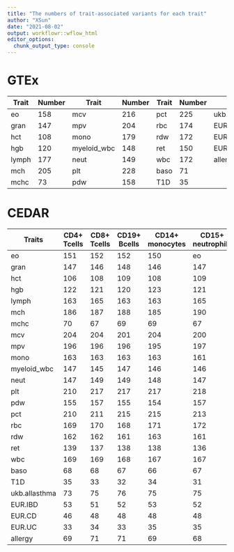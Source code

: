```yaml
---
title: "The numbers of trait-associated variants for each trait"
author: "XSun"
date: "2021-08-02"
output: workflowr::wflow_html
editor_options:
  chunk_output_type: console
---
```


# GTEx

|     Trait    |     Number    |     Trait          |     Number    |     Trait    |     Number    |     Trait            |     Number    |
|--------------|---------------|--------------------|---------------|--------------|---------------|----------------------|---------------|
|     eo       |     158       |     mcv            |     216       |     pct      |     225       |     ukb.allasthma    |     79        |
|     gran     |     147       |     mpv            |     204       |     rbc      |     174       |     EUR.IBD          |     59        |
|     hct      |     108       |     mono           |     179       |     rdw      |     172       |     EUR.CD           |     49        |
|     hgb      |     120       |     myeloid_wbc    |     148       |     ret      |     150       |     EUR.UC           |     34        |
|     lymph    |     177       |     neut           |     149       |     wbc      |     172       |     allergy          |     70        |
|     mch      |     205       |     plt            |     228       |     baso     |     71        |                      |               |
|     mchc     |     73        |     pdw            |     158       |     T1D      |     35        |                      |               |

# CEDAR


|     Traits           |     CD4+ Tcells    |     CD8+ Tcells    |     CD19+ Bcells    |     CD14+ monocytes    |     CD15+ neutrophils    |     platelets    |
|----------------------|--------------------|--------------------|---------------------|------------------------|--------------------------|------------------|
|     eo               |     151            |     152            |     152             |     150                |     eo                   |     151          |
|     gran             |     147            |     146            |     148             |     146                |     147                  |     147          |
|     hct              |     106            |     108            |     109             |     108                |     109                  |     109          |
|     hgb              |     122            |     121            |     120             |     123                |     121                  |     119          |
|     lymph            |     163            |     165            |     163             |     163                |     165                  |     164          |
|     mch              |     186            |     187            |     188             |     185                |     190                  |     187          |
|     mchc             |     70             |     67             |     69              |     69                 |     67                   |     71           |
|     mcv              |     204            |     204            |     201             |     204                |     200                  |     203          |
|     mpv              |     196            |     196            |     196             |     195                |     197                  |     198          |
|     mono             |     163            |     163            |     163             |     163                |     161                  |     163          |
|     myeloid_wbc      |     147            |     145            |     147             |     146                |     146                  |     145          |
|     neut             |     147            |     149            |     149             |     148                |     147                  |     151          |
|     plt              |     210            |     217            |     217             |     217                |     218                  |     216          |
|     pdw              |     155            |     157            |     155             |     154                |     157                  |     153          |
|     pct              |     210            |     211            |     215             |     215                |     213                  |     217          |
|     rbc              |     169            |     170            |     168             |     171                |     172                  |     169          |
|     rdw              |     162            |     162            |     161             |     163                |     161                  |     162          |
|     ret              |     139            |     137            |     138             |     138                |     136                  |     139          |
|     wbc              |     169            |     169            |     168             |     167                |     167                  |     168          |
|     baso             |     68             |     68             |     67              |     66                 |     67                   |     70           |
|     T1D              |     35             |     33             |     32              |     34                 |     31                   |     36           |
|     ukb.allasthma    |     73             |     75             |     76              |     75                 |     75                   |     74           |
|     EUR.IBD          |     53             |     51             |     52              |     53                 |     52                   |     53           |
|     EUR.CD           |     46             |     48             |     48              |     48                 |     48                   |     46           |
|     EUR.UC           |     33             |     34             |     33              |     35                 |     35                   |     31           |
|     allergy          |     69             |     71             |     71              |     69                 |     68                   |     68           |